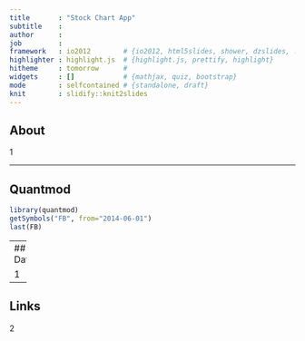 ```yaml
---
title       : "Stock Chart App"
subtitle    : 
author      : 
job         : 
framework   : io2012        # {io2012, html5slides, shower, dzslides, ...}
highlighter : highlight.js  # {highlight.js, prettify, highlight}
hitheme     : tomorrow      # 
widgets     : []            # {mathjax, quiz, bootstrap}
mode        : selfcontained # {standalone, draft}
knit        : slidify::knit2slides
---
```


## About

1

--- 

## Quantmod

```r
library(quantmod)
getSymbols("FB", from="2014-06-01")
last(FB)
```

---
## Data

1

---
## Links

2

